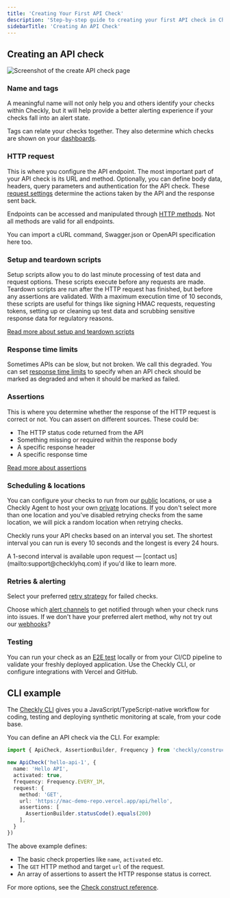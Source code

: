 ```yaml
---
title: 'Creating Your First API Check'
description: 'Step-by-step guide to creating your first API check in Checkly using the web UI and CLI.'
sidebarTitle: 'Creating An API Check'
---
```


## Creating an API check

![Screenshot of the create API check page](/images/docs/images/api-checks/overview-create-check.png)

### Name and tags

A meaningful name will not only help you and others identify your checks within Checkly, but it will help provide a better alerting experience if your checks fall into an alert state.

Tags can relate your checks together. They also determine which checks are shown on your [dashboards](/docs/dashboards/).


### HTTP request

This is where you configure the API endpoint. The most important part of your API check is its URL and method. Optionally, you can define body data, headers, query parameters and authentication for the API check. These [request settings](request-settings) determine the actions taken by the API and the response sent back. 

Endpoints can be accessed and manipulated through [HTTP methods](https://developer.mozilla.org/en-US/docs/Web/HTTP/Methods). Not all methods are valid for all endpoints.

You can import a cURL command, Swagger.json or OpenAPI specification here too.

### Setup and teardown scripts

Setup scripts allow you to do last minute processing of test data and request options. These scripts execute before any requests are made. Teardown scripts are run after the HTTP request has finished, but before any assertions are validated. With a maximum execution time of 10 seconds, these scripts are useful for things like signing HMAC requests, requesting tokens, setting up or cleaning up test data and scrubbing sensitive response data for regulatory reasons.

[Read more about setup and teardown scripts](setup-teardown-scripts/)

### Response time limits

Sometimes APIs can be slow, but not broken. We call this degraded. You can set [response time limits](/docs/api-checks/limits/) to specify when an API check should be marked as degraded and when it should be marked as failed.

### Assertions

This is where you determine whether the response of the HTTP request is correct or not.
You can assert on different sources. These could be:

- The HTTP status code returned from the API
- Something missing or required within the response body
- A specific response header
- A specific response time

[Read more about assertions](assertions)

### Scheduling & locations

You can configure your checks to run from our [public](/docs/monitoring/global-locations/) locations, or use a Checkly Agent to host your own [private](/docs/private-locations/) locations. If you don't select more than one location and you've disabled retrying checks from the same location, we will pick a random location when retrying checks.

Checkly runs your API checks based on an interval you set. The shortest interval you can run is every 10 seconds and the longest is every 24 hours.

<Info>
A 1-second interval is available upon request — [contact us](mailto:support@checklyhq.com) if you'd like to learn more.
</Info>

### Retries & alerting

Select your preferred [retry strategy](/docs/alerting-and-retries/retries/) for failed checks.

Choose which [alert channels](/docs/alerting-and-retries/alert-channels/) to get notified through when your check runs into issues. If we don't have your preferred alert method, why not try out our [webhooks](/docs/alerting-and-retries/webhooks/)?

### Testing

You can run your check as an [E2E test](/docs/testing/overview) locally or from your CI/CD pipeline to validate your freshly deployed application. Use the Checkly CLI, or configure integrations with Vercel and GitHub.

## CLI example

The [Checkly CLI](/guides/getting-started-with-monitoring-as-code/) gives you a JavaScript/TypeScript-native workflow for coding, testing and deploying synthetic monitoring at scale, from your code base.

You can define an API check via the CLI. For example:

```ts hello-api.check.ts
import { ApiCheck, AssertionBuilder, Frequency } from 'checkly/constructs'

new ApiCheck('hello-api-1', {
  name: 'Hello API',
  activated: true,
  frequency: Frequency.EVERY_1M,
  request: {
    method: 'GET',
    url: 'https://mac-demo-repo.vercel.app/api/hello',
    assertions: [
      AssertionBuilder.statusCode().equals(200)
    ],
  }
})
```

The above example defines:
- The basic check properties like `name`, `activated` etc.
- The `GET` HTTP method and target `url` of the request.
- An array of assertions to assert the HTTP response status is correct.

For more options, see the [Check construct reference](/docs/cli/constructs-reference/#check).